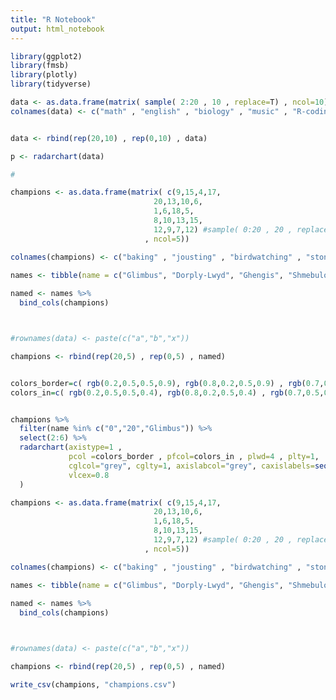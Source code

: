 ```yaml
---
title: "R Notebook"
output: html_notebook
---
```



```r
library(ggplot2)
library(fmsb)
library(plotly)
library(tidyverse)
```


```r
data <- as.data.frame(matrix( sample( 2:20 , 10 , replace=T) , ncol=10))
colnames(data) <- c("math" , "english" , "biology" , "music" , "R-coding", "data-viz" , "french" , "physic", "statistic", "sport" )


data <- rbind(rep(20,10) , rep(0,10) , data)

p <- radarchart(data)
```






```r
#

champions <- as.data.frame(matrix( c(9,15,4,17,
                                20,13,10,6,
                                1,6,18,5,
                                8,10,13,15,
                                12,9,7,12) #sample( 0:20 , 20 , replace=F)
                              , ncol=5))

colnames(champions) <- c("baking" , "jousting" , "birdwatching" , "stonemasonry" , "snake charming" )

names <- tibble(name = c("Glimbus", "Dorply-Lwyd", "Ghengis", "Shmebuloc"))
  
named <- names %>% 
  bind_cols(champions)



#rownames(data) <- paste(c("a","b","x"))

champions <- rbind(rep(20,5) , rep(0,5) , named)


colors_border=c( rgb(0.2,0.5,0.5,0.9), rgb(0.8,0.2,0.5,0.9) , rgb(0.7,0.5,0.1,0.9) )
colors_in=c( rgb(0.2,0.5,0.5,0.4), rgb(0.8,0.2,0.5,0.4) , rgb(0.7,0.5,0.1,0.4) )


champions %>% 
  filter(name %in% c("0","20","Glimbus")) %>% 
  select(2:6) %>% 
  radarchart(axistype=1 , 
             pcol =colors_border , pfcol=colors_in , plwd=4 , plty=1,
             cglcol="grey", cglty=1, axislabcol="grey", caxislabels=seq(0,20,5), cglwd=0.8,
             vlcex=0.8 
  )
```

```r

champions <- as.data.frame(matrix( c(9,15,4,17,
                                20,13,10,6,
                                1,6,18,5,
                                8,10,13,15,
                                12,9,7,12) #sample( 0:20 , 20 , replace=F)
                              , ncol=5))

colnames(champions) <- c("baking" , "jousting" , "birdwatching" , "stonemasonry" , "snake charming" )

names <- tibble(name = c("Glimbus", "Dorply-Lwyd", "Ghengis", "Shmebuloc"))
  
named <- names %>% 
  bind_cols(champions)



#rownames(data) <- paste(c("a","b","x"))

champions <- rbind(rep(20,5) , rep(0,5) , named)

write_csv(champions, "champions.csv")
```

